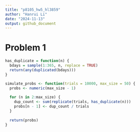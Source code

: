 ```yaml
---
title: "p8105_hw5_hl3859"
author: "Hanrui Li"
date: "2024-11-13"
output: github_document
---
```


# Problem 1

```r
has_duplicate = function(n) {
  bdays = sample(1:365, n, replace = TRUE) 
  return(any(duplicated(bdays))) 
}

simulate_probs <- function(trials = 10000, max_size = 50) {
  probs <- numeric(max_size - 1)
  
  for (n in 2:max_size) {
    dup_count <- sum(replicate(trials, has_duplicate(n)))
    probs[n - 1] <- dup_count / trials
  }
  
  return(probs)
}
```

